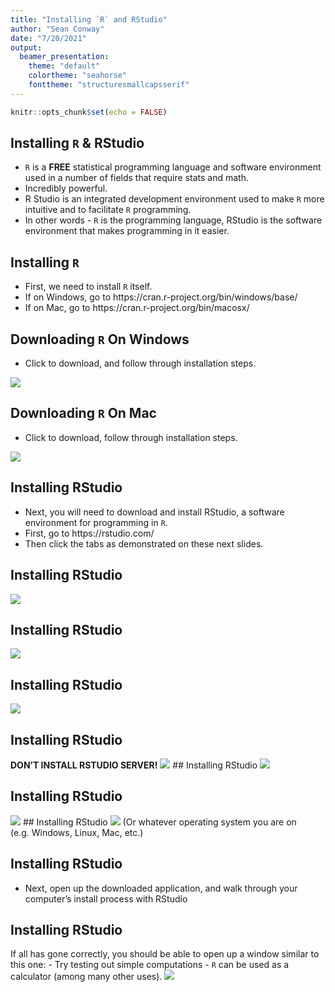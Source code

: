 ```yaml
---
title: "Installing `R` and RStudio"
author: "Sean Conway"
date: "7/20/2021"
output: 
  beamer_presentation:
    theme: "default"
    colortheme: "seahorse"
    fonttheme: "structuresmallcapsserif"
---
```


```r
knitr::opts_chunk$set(echo = FALSE)
```

## Installing `R` & RStudio
- `R` is a **FREE** statistical programming language and software environment used in a number of fields that require stats and math.
- Incredibly powerful.
- R Studio is an integrated development environment used to make `R` more intuitive and to facilitate `R` programming.
- In other words - `R` is the programming language, RStudio is the software environment that makes programming in it easier.

## Installing `R`
- First, we need to install `R` itself.
- If on Windows, go to https://cran.r-project.org/bin/windows/base/
- If on Mac, go to https://cran.r-project.org/bin/macosx/

## Downloading `R` On Windows
- Click to download, and follow through installation steps.

![](img/Install_R_On_Windows.png)

## Downloading `R` On Mac
- Click to download, follow through installation steps.

![](img/Install_R_On_Mac.png)

## Installing RStudio
- Next, you will need to download and install RStudio, a software environment for programming in `R`. 
- First, go to https://rstudio.com/ 
- Then click the tabs as demonstrated on these next slides.
  
## Installing RStudio
![](img/Install_R_Studio_2.png)

## Installing RStudio
![](img/Install_R_Studio_3.png)

## Installing RStudio
![](img/Install_R_Studio_4.png)

## Installing RStudio
**DON'T INSTALL RSTUDIO SERVER!**
![](img/Install_R_Studio_5.png)
## Installing RStudio
![](img/Install_R_Studio_6.png)

## Installing RStudio
![](img/Install_R_Studio_7.png)
## Installing RStudio
![](img/Install_R_Studio_8.png)
(Or whatever operating system you are on (e.g. Windows, Linux, Mac, etc.)

## Installing RStudio
- Next, open up the downloaded application, and walk through your computer's install process with RStudio

## Installing RStudio
If all has gone correctly, you should be able to open up a window similar to this one:
- Try testing out simple computations - `R` can be used as a calculator (among many other uses).
![](img/W1_Test_R.png)

